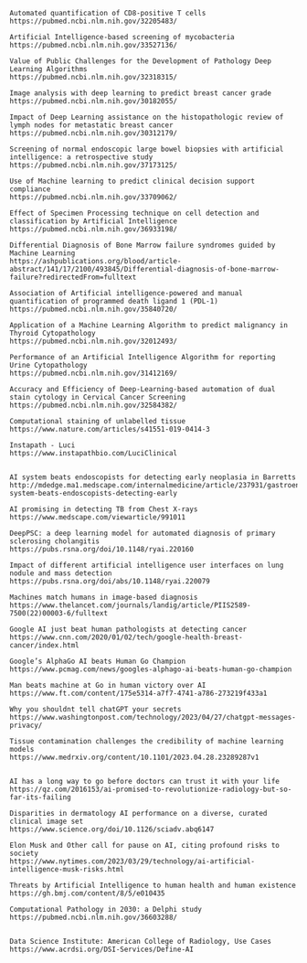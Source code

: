 ```comment



Automated quantification of CD8-positive T cells
https://pubmed.ncbi.nlm.nih.gov/32205483/

Artificial Intelligence-based screening of mycobacteria
https://pubmed.ncbi.nlm.nih.gov/33527136/

Value of Public Challenges for the Development of Pathology Deep Learning Algorithms
https://pubmed.ncbi.nlm.nih.gov/32318315/

Image analysis with deep learning to predict breast cancer grade
https://pubmed.ncbi.nlm.nih.gov/30182055/

Impact of Deep Learning assistance on the histopathologic review of lymph nodes for metastatic breast cancer
https://pubmed.ncbi.nlm.nih.gov/30312179/

Screening of normal endoscopic large bowel biopsies with artificial intelligence: a retrospective study
https://pubmed.ncbi.nlm.nih.gov/37173125/

Use of Machine learning to predict clinical decision support compliance
https://pubmed.ncbi.nlm.nih.gov/33709062/

Effect of Specimen Processing technique on cell detection and classification by Artificial Intelligence
https://pubmed.ncbi.nlm.nih.gov/36933198/

Differential Diagnosis of Bone Marrow failure syndromes guided by Machine Learning 
https://ashpublications.org/blood/article-abstract/141/17/2100/493845/Differential-diagnosis-of-bone-marrow-failure?redirectedFrom=fulltext

Association of Artificial intelligence-powered and manual quantification of programmed death ligand 1 (PDL-1)
https://pubmed.ncbi.nlm.nih.gov/35840720/

Application of a Machine Learning Algorithm to predict malignancy in Thyroid Cytopathology
https://pubmed.ncbi.nlm.nih.gov/32012493/

Performance of an Artificial Intelligence Algorithm for reporting Urine Cytopathology
https://pubmed.ncbi.nlm.nih.gov/31412169/

Accuracy and Efficiency of Deep-Learning-based automation of dual stain cytology in Cervical Cancer Screening
https://pubmed.ncbi.nlm.nih.gov/32584382/

Computational staining of unlabelled tissue
https://www.nature.com/articles/s41551-019-0414-3

Instapath - Luci
https://www.instapathbio.com/LuciClinical


AI system beats endoscopists for detecting early neoplasia in Barretts 
http://mdedge.ma1.medscape.com/internalmedicine/article/237931/gastroenterology/ai-system-beats-endoscopists-detecting-early

AI promising in detecting TB from Chest X-rays
https://www.medscape.com/viewarticle/991011

DeepPSC: a deep learning model for automated diagnosis of primary sclerosing cholangitis
https://pubs.rsna.org/doi/10.1148/ryai.220160

Impact of different artificial intelligence user interfaces on lung nodule and mass detection
https://pubs.rsna.org/doi/abs/10.1148/ryai.220079

Machines match humans in image-based diagnosis
https://www.thelancet.com/journals/landig/article/PIIS2589-7500(22)00003-6/fulltext

Google AI just beat human pathologists at detecting cancer
https://www.cnn.com/2020/01/02/tech/google-health-breast-cancer/index.html

Google’s AlphaGo AI beats Human Go Champion
https://www.pcmag.com/news/googles-alphago-ai-beats-human-go-champion

Man beats machine at Go in human victory over AI
https://www.ft.com/content/175e5314-a7f7-4741-a786-273219f433a1

Why you shouldnt tell chatGPT your secrets
https://www.washingtonpost.com/technology/2023/04/27/chatgpt-messages-privacy/

Tissue contamination challenges the credibility of machine learning models 
https://www.medrxiv.org/content/10.1101/2023.04.28.23289287v1


AI has a long way to go before doctors can trust it with your life
https://qz.com/2016153/ai-promised-to-revolutionize-radiology-but-so-far-its-failing

Disparities in dermatology AI performance on a diverse, curated clinical image set 
https://www.science.org/doi/10.1126/sciadv.abq6147

Elon Musk and Other call for pause on AI, citing profound risks to society
https://www.nytimes.com/2023/03/29/technology/ai-artificial-intelligence-musk-risks.html

Threats by Artificial Intelligence to human health and human existence
https://gh.bmj.com/content/8/5/e010435

Computational Pathology in 2030: a Delphi study
https://pubmed.ncbi.nlm.nih.gov/36603288/


Data Science Institute: American College of Radiology, Use Cases
https://www.acrdsi.org/DSI-Services/Define-AI


 


```
